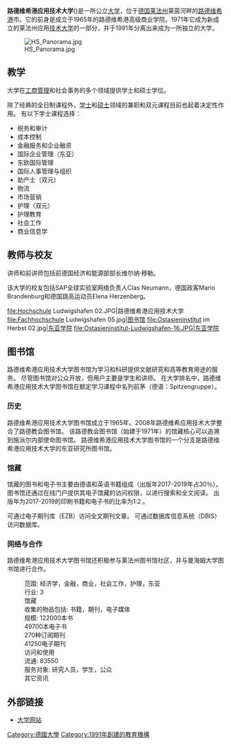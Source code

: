 {{Multiple issues|
{{Unreferenced|time=2020-08-27T10:06:46+00:00}}
{{Expand language|1=de|time=2020-08-29T12:10:19+00:00}}
}}
{{Infobox University
|Name= 路德维希港应用技术大学
|EnglishName= Hochschule Ludwigshafen für Wirtschaft und Gesellschaft
|SealImage= Ludwigshafen University of Applied Sciences.png
|SealInfo= 路德维希港应用技术大学校徽
|Motto  =
|Type= 州立
|President= [[彼得·穆德拉|彼得·穆德拉]]
|Location={{DE}}[[莱法州|莱法州]][[路德维希港市|路德维希港市]]
|Campus=市區
|Area=
|Department=3學院<br />12學系<br />5研究所<br />
|Student= 4674 (2019)
|Website= http://www.hwg-lu.de/
}}
'''路德维希港应用技术大学'''({{lang-de|Hochschule Ludwigshafen für Wirtschaft und Gesellschaft}})是一所公立[[大学|大学]]，位于[[德国|德国]][[莱法州|莱法州]]莱茵河畔的[[路德维希港|路德维希港]]市。它的前身是成立于1965年的路德维希港高级商业学院。1971年它成为新成立的莱法州应用[[技术大学|技术大学]]的一部分，并于1991年分离出来成为一所独立的大学。

[[File:HS_Panorama.jpg|thumb]]

== 教学 ==
大学在[[工商管理|工商管理]]和社会事务的多个领域提供学士和硕士学位。

除了经典的全日制课程外，[[学士|学士]]和[[硕士|硕士]]领域的兼职和双元课程目前也起着决定性作用。 有以下学士课程选择：

*税务和审计
*成本控制
*金融服务和企业融资
*国际企业管理（东亚）
*东欧国际管理
*国际人事管理与组织
*助产士（双元）
*物流
*市场营销
*护理（双元）
*护理教育
*社会工作
*商业信息学

== 教师与校友 ==
讲师和前讲师包括前德国经济和能源部部长维尔纳·穆勒。

该大学的校友包括SAP全球实验室网络负责人Clas Neumann，德国政客Mario Brandenburg和德国跳高运动员Elena Herzenberg。

<gallery>
file:Hochschule Ludwigshafen 02.JPG|路德维希港应用技术大学
file:Fachhochschule Ludwigshafen 05.jpg|[[路德维希港应用技术大学图书馆|图书馆]]
file:Ostasieninstitut im Herbst 02.jpg|[[东亚学院_(路德维希港)|东亚学院]]
file:Ostasieninstitut-Ludwigshafen-16.JPG|东亚学院
</gallery>

== 图书馆 ==
路德维希港应用技术大学图书馆为学习和科研提供文献研究和高等教育用途的服务。 尽管图书馆对公众开放，但用户主要是学生和讲师。 在大学排名中，路德维希港应用技术大学图书馆在额定学习课程中名列前茅（德语：Spitzengruppe）。 

=== 历史 ===
路德维希港应用技术大学图书馆成立于1965年。2008年路德维希应用技术大学整合了路德教会图书馆。 该路德教会图书馆（始建于1971年）的馆藏核心可以追溯到施派尔内部使命图书馆。 路德维希港应用技术大学图书馆的一个分支是路德维希港应用技术大学的东亚研究所图书馆。 

=== 馆藏 ===
馆藏的图书和电子书主要由德语和英语书籍组成（出版年2017-2019年占30％）。 图书馆还通过在线门户提供其电子馆藏的访问权限，以进行搜索和全文阅读。 出版年为2017-2019的印刷书籍和电子书的比率为1:2 。

可通过电子期刊库（EZB）访问全文期刊文章。 可通过数据库信息系统（DBIS）访问数据库。

=== 网络与合作 ===
路德维希港应用技术大学图书馆还积极参与莱法州图书馆社区，并与曼海姆大学图书馆进行合作。

:范围:	经济学，金融，商业，社会工作，护理，东亚
:行业:	3
:馆藏
:收集的物品包括: 书籍，期刊，电子媒体
:规模:	122000本书
:49700本电子书
:270种订阅期刊
:41250电子期刊
:访问和使用
:流通:	83550
:服务对象: 研究人员，学生，公众
:其它资讯

==外部链接==
{{Commonscat|Hochschule Ludwigshafen am Rhein}}
* [http://www.hwg-lu.de/ 大学网站]

[[Category:德國大學|Category:德國大學]]
[[Category:1991年創建的教育機構|Category:1991年創建的教育機構]]